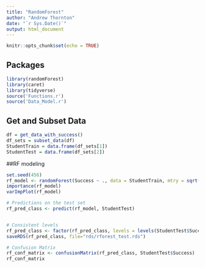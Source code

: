 ```yaml
---
title: "RandomForest"
author: "Andrew Thornton"
date: "`r Sys.Date()`"
output: html_document
---
```


```r
knitr::opts_chunk$set(echo = TRUE)
```

## Packages
```r
library(randomForest)
library(caret)
library(tidyverse)
source('Functions.r')
source('Data_Model.r')
```

## Get and Subset Data
```r
df = get_data_with_success()
df_sets = subset_data(df)
StudentTrain = data.frame(df_sets[1])
StudentTest = data.frame(df_sets[2])
```

##RF modeling
``` r
set.seed(456)
rf_model <- randomForest(Success ~ ., data = StudentTrain, mtry = sqrt(ncol(StudentTrain) - 1), importance = TRUE)
importance(rf_model)
varImpPlot(rf_model)

# Predictions on the test set
rf_pred_class <- predict(rf_model, StudentTest)


# Consistent levels
rf_pred_class <- factor(rf_pred_class, levels = levels(StudentTest$Success))
saveRDS(rf_pred_class, file="rds/rforest_test.rds")

# Confusion Matrix
rf_conf_matrix <- confusionMatrix(rf_pred_class, StudentTest$Success)
rf_conf_matrix
```
